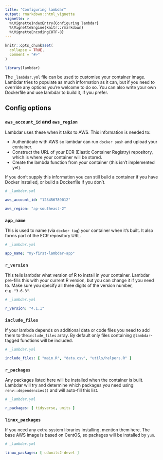 ```yaml
---
title: "Configuring lambdar"
output: rmarkdown::html_vignette
vignette: >
  %\VignetteIndexEntry{Configuring lambdar}
  %\VignetteEngine{knitr::rmarkdown}
  %\VignetteEncoding{UTF-8}
---
```


```r
knitr::opts_chunk$set(
  collapse = TRUE,
  comment = "#>"
)
```

```r
library(lambdar)
```

The `_lambdar.yml` file can be used to customise your container image. Lambdar tries to populate as
much information as it can, but if you need to override any options you're welcome to do so. You
can also write your own Dockerfile and use lambdar to build it, if you prefer.


## Config options


### `aws_account_id` and `aws_region`

Lambdar uses these when it talks to AWS. This information is needed to:

* Authenticate with AWS so lambdar can run `docker push` and upload your container.
* Construct the URL of your ECR (Elastic Container Registry) repository, which is where your
  container will be stored.
* Create the lambda function from your container (this isn't implemented yet).

If you don't supply this information you can still build a container if you have Docker installed,
or build a Dockerfile if you don't.

``` yaml
# _lambdar.yml

aws_account_id: "123456789012"

aws_region: "ap-southeast-2"
```


### `app_name`

This is used to name (via `docker tag`) your container when it's built. It also forms part of the
ECR repository URL.

``` yaml
# _lambdar.yml

app_name: "my-first-lambdar-app"
```


### `r_version`

This tells lambdar what version of R to install in your container. Lambdar pre-fills this with your
current R version, but you can change it if you need to. Make sure you specify all three digits of
the version number, e.g. `"3.6.3"`.

``` yaml
# _lambdar.yml

r_version: "4.1.1"
```


### `include_files`

If your lambda depends on additional data or code files you need to add them to the`include_files`
array. By default only files containing `@lambdar`-tagged functions will be included.

``` yaml
# _lambdar.yml

include_files: [ "main.R", "data.csv", "utils/helpers.R" ]
```


### `r_packages`

Any packages listed here will be installed when the container is built. Lambdar will try and
determine which packages you need using `renv::dependencies()` and will auto-fill this list.

``` yaml
# _lambdar.yml

r_packages: [ tidyverse, units ]
```

### `linux_packages`

If you need any extra system libraries installing, mention them here. The base AWS image is based on
CentOS, so packages will be installed by `yum`.

``` yaml
# _lambdar.yml

linux_packages: [ udunits2-devel ]
```
